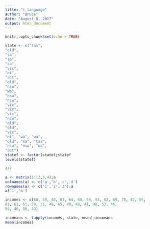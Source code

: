 ```yaml
---
title: "r_language"
author: "Bruce"
date: "August 8, 2017"
output: html_document
---
```


```r
knitr::opts_chunk$set(echo = TRUE)
```

```r
state <- c("tas",
"qld",
"sa",
"sa",
"sa",
"vic",
"nt",
"act",
"qld",
"nsw",
"wa",
"nsw",
"nsw",
"vic",
"vic",
"vic",
"nsw",
"qld",
"qld",
"vic",
"nt", "wa", "wa",
"qld", "sa", "tas",
"nsw", "nsw", "wa",
"act")
statef <- factor(state);statef
levels(statef)
```

```r
4/7
```
```r
a <- matrix(1:12,3,4);a
colnames(a) <- c('a','b','c','d')
rownames(a) <- c('1','2','3');a
a['1','b']
```
```r
incomes <- c(60, 49, 40, 61, 64, 60, 59, 54, 62, 69, 70, 42, 56,
61, 61, 61, 58, 51, 48, 65, 49, 49, 41, 48, 52, 46,
59, 46, 58, 43)
```

```r
incmeans <- tapply(incomes, state, mean);incmeans
mean(incomes)
```

